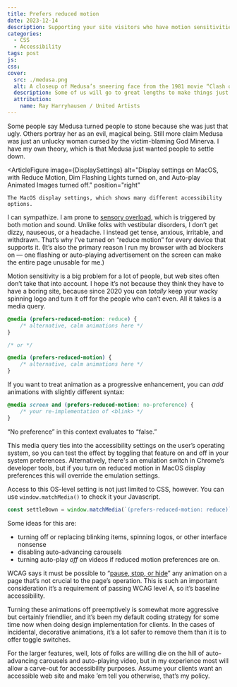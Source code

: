 ```yaml
---
title: Prefers reduced motion
date: 2023-12-14
description: Supporting your site visitors who have motion sensitivities.
categories:
  - CSS
  - Accessibility
tags: post
js:
css:
cover:
  src: ./medusa.png
  alt: A closeup of Medusa’s sneering face from the 1981 movie “Clash of the Titans”
  description: Some of us will go to great lengths to make things just stand still.
  attribution:
    name: Ray Harryhausen / United Artists
---
```



Some people say Medusa turned people to stone because she was just that ugly. Others portray her as an evil, magical being. Still more claim Medusa was just an unlucky woman cursed by the victim-blaming God Minerva. I have my own theory, which is that Medusa just wanted people to settle down.

<ArticleFigure
	image={DisplaySettings}
	alt="Display settings on MacOS, with Reduce Motion, Dim Flashing Lights turned on, and Auto-play Animated Images turned off."
	position="right"
>
	The MacOS display settings, which shows many different accessibility options.
</ArticleFigure>

I can sympathize. I am prone to [sensory overload](https://health.clevelandclinic.org/sensory-overload), which is triggered by both motion and sound. Unlike folks with vestibular disorders, I don’t get dizzy, nauseous, or a headache. I instead get tense, anxious, irritable, and withdrawn. That’s why I’ve turned on “reduce motion” for every device that supports it. (It’s also the primary reason I run my browser with ad blockers on — one flashing or auto-playing advertisement on the screen can make the entire page unusable for me.)

Motion sensitivity is a big problem for a lot of people, but web sites often don’t take that into account. I hope it’s not because they think they have to have a boring site, because since 2020 you can _totally_ keep your wacky spinning logo and turn it off for the people who can’t even. All it takes is a media query.

```css
@media (prefers-reduced-motion: reduce) {
	/* alternative, calm animations here */
}

/* or */

@media (prefers-reduced-motion) {
	/* alternative, calm animations here */
}
```

If you want to treat animation as a progressive enhancement, you can _add_ animations with slightly different syntax:

```css
@media screen and (prefers-reduced-motion: no-preference) {
	/* your re-implementation of <blink> */
}
```

<AlertCallout>“No preference” in this context evaluates to “false.”</AlertCallout>

This media query ties into the accessibility settings on the user’s operating system, so you can test the effect by toggling that feature on and off in your system preferences. Alternatively, there's an emulation switch in Chrome’s developer tools, but if you turn on reduced motion in MacOS display preferences this will override the emulation settings.

Access to this OS-level setting is not just limited to CSS, however. You can use `window.matchMedia()` to check it your Javascript.

```js
const settleDown = window.matchMedia(`(prefers-reduced-motion: reduce)`).matches === true;
```

Some ideas for this are:

- turning off or replacing blinking items, spinning logos, or other interface nonsense
- disabling auto-advancing carousels
- turning auto-play _off_ on videos if reduced motion preferences are on.

WCAG says it must be possible to “[pause, stop, or hide](https://www.w3.org/WAI/WCAG21/Understanding/pause-stop-hide.html)” any animation on a page that’s not crucial to the page’s operation. This is such an important consideration it’s a requirement of passing WCAG level A, so it’s baseline accessibility.

Turning these animations off preemptively is somewhat more aggressive but certainly friendlier, and it’s been my default coding strategy for some time now when doing design implementation for clients. In the cases of incidental, decorative animations, it’s a lot safer to remove them than it is to offer toggle switches.

For the larger features, well, lots of folks are willing die on the hill of auto-advancing carousels and auto-playing video, but in my experience most will allow a carve-out for accessibility purposes. Assume your clients want an accessible web site and make ’em tell you otherwise, that’s my policy.
